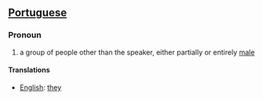 ==[[Portuguese]]==
===Pronoun===
#a group of people other than the speaker, either partially or entirely [[male]]

====Translations====
*[[English]]: [[they]]